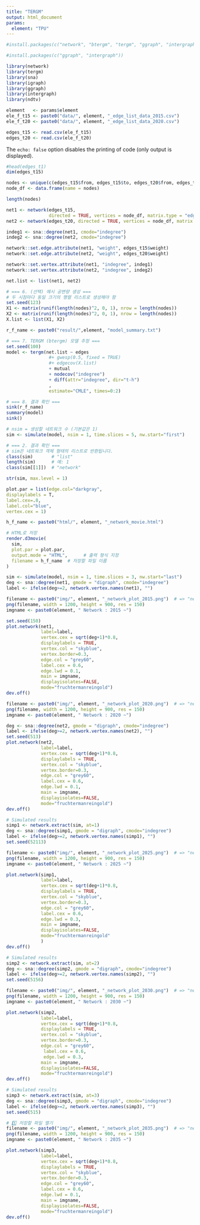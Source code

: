 ```yaml
---
title: "TERGM"
output: html_document
params: 
  element: "TPU"
---
```



```r
#install.packages(c("network", "btergm", "tergm", "ggraph", "intergraph"))
```


```r
#install.packages(c("ggraph", "intergraph"))
```

```r
library(network)
library(tergm)
library(sna)
library(igraph)
library(ggraph)
library(intergraph)
library(ndtv)
```

```r
element   <- params$element
ele_f_t15 <- paste0("data/", element, "_edge_list_data_2015.csv")
ele_f_t20 <- paste0("data/", element, "_edge_list_data_2020.csv")

edges_t15 <- read.csv(ele_f_t15)
edges_t20 <- read.csv(ele_f_t20)
```

The `echo: false` option disables the printing of code (only output is displayed).

```r
#head(edges_t1)
dim(edges_t15)  
```

```r
nodes <- unique(c(edges_t15$from, edges_t15$to, edges_t20$from, edges_t20$to))
node_df <- data.frame(name = nodes)
```

```r
length(nodes)
```

```r
net1 <- network(edges_t15, 
                directed = TRUE, vertices = node_df, matrix.type = "edgelist")
net2 <- network(edges_t20, directed = TRUE, vertices = node_df, matrix.type = "edgelist")

indeg1 <- sna::degree(net1, cmode="indegree")
indeg2 <- sna::degree(net2, cmode="indegree")

network::set.edge.attribute(net1, "weight", edges_t15$weight)
network::set.edge.attribute(net2, "weight", edges_t20$weight)

network::set.vertex.attribute(net1, "indegree", indeg1)
network::set.vertex.attribute(net2, "indegree", indeg2)
```

```r
net.list <- list(net1, net2)
```


```r
# === 6. (선택) 예시 공변량 생성 ===
# 두 시점마다 동일 크기의 행렬 리스트로 생성해야 함
set.seed(123)
X1 <- matrix(runif(length(nodes)^2, 0, 1), nrow = length(nodes))
X2 <- matrix(runif(length(nodes)^2, 0, 1), nrow = length(nodes))
X.list <- list(X1, X2)

r_f_name <- paste0("result/",element, "model_summary.txt")

# === 7. TERGM (btergm) 모델 추정 ===
set.seed(100)
model <- tergm(net.list ~ edges 
                #+ gwesp(0.5, fixed = TRUE) 
                #+ edgecov(X.list)
                + mutual
                + nodecov("indegree")
                + diff(attr="indegree", dir="t-h")
                , 
                estimate="CMLE", times=0:2)

# === 8. 결과 확인 ===
sink(r_f_name)  
summary(model)  
sink()          

```

```r
# nsim = 생성할 네트워크 수 (기본값은 1)
sim <- simulate(model, nsim = 1, time.slices = 5, nw.start="first")

# === 2. 결과 확인 ===
# sim은 네트워크 객체 형태의 리스트로 반환됩니다.
class(sim)       # "list"
length(sim)      # 예: 1
class(sim[[1]])  # "network"

```
```r
str(sim, max.level = 1)
```

```r
plot.par = list(edge.col="darkgray",
displaylabels = T,
label.cex=.8,
label.col="blue",
vertex.cex = 1)

h_f_name <- paste0("html/", element, "_network_movie.html")

# HTML로 저장
render.d3movie(
  sim,
  plot.par = plot.par,
  output.mode = "HTML",      # 출력 형식 지정
  filename = h_f_name  # 저장할 파일 이름
)

```


```r
sim <- simulate(model, nsim = 1, time.slices = 3, nw.start="last")
deg <- sna::degree(net1, gmode = "digraph", cmode="indegree")
label <- ifelse(deg>=2, network.vertex.names(net1), "")

filename <- paste0("img/", element, "_network_plot_2015.png")  # => "network_plot_2050.png"
png(filename, width = 1200, height = 900, res = 150)
imgname <- paste0(element, " Network : 2015 ~")

set.seed(150)
plot.network(net1,
             label=label,
             vertex.cex = sqrt(deg+1)*0.8,
             displaylabels = TRUE,
             vertex.col = "skyblue",
             vertex.border=0.3,
             edge.col = "grey60",
             label.cex = 0.6,
             edge.lwd = 0.1,
             main = imgname,
             displayisolates=FALSE,
             mode="fruchtermanreingold")
dev.off()
```



```r

filename <- paste0("img/", element, "_network_plot_2020.png")  # => "network_plot_2050.png"
png(filename, width = 1200, height = 900, res = 150)
imgname <- paste0(element, " Network : 2020 ~")

deg <- sna::degree(net2, gmode = "digraph", cmode="indegree")
label <- ifelse(deg>=2, network.vertex.names(net2), "")
set.seed(513)
plot.network(net2,
             label=label,
             vertex.cex = sqrt(deg+1)*0.8,
             displaylabels = TRUE,
             vertex.col = "skyblue",
             vertex.border=0.3,
             edge.col = "grey60",
             label.cex = 0.6,
             edge.lwd = 0.1,
             main = imgname,
             displayisolates=FALSE,
             mode="fruchtermanreingold")
dev.off()
```



```r
# Simulated results
simp1 <- network.extract(sim, at=1)
deg <- sna::degree(simp1, gmode = "digraph", cmode="indegree")
label <- ifelse(deg>=2, network.vertex.names(simp1), "")
set.seed(52113)

filename <- paste0("img/", element, "_network_plot_2025.png")  # => "network_plot_2050.png"
png(filename, width = 1200, height = 900, res = 150)
imgname <- paste0(element, " Network : 2025 ~")

plot.network(simp1,
             label=label,
             vertex.cex = sqrt(deg+1)*0.8,
             displaylabels = TRUE,
             vertex.col = "skyblue",
             vertex.border=0.3,
             edge.col = "grey60",
             label.cex = 0.6,
             edge.lwd = 0.3,
             main = imgname,
             displayisolates=FALSE,
             mode="fruchtermanreingold"
             )
dev.off()
```

```r
# Simulated results
simp2 <- network.extract(sim, at=2)
deg <- sna::degree(simp2, gmode = "digraph", cmode="indegree")
label <- ifelse(deg>=2, network.vertex.names(simp2), "")
set.seed(5156)

filename <- paste0("img/", element, "_network_plot_2030.png")  # => "network_plot_2050.png"
png(filename, width = 1200, height = 900, res = 150)
imgname <- paste0(element, " Network : 2030 ~")

plot.network(simp2,
             label=label,
             vertex.cex = sqrt(deg+1)*0.8,
             displaylabels = TRUE,
             vertex.col = "skyblue",
             vertex.border=0.3,
             edge.col = "grey60",
              label.cex = 0.6,
              edge.lwd = 0.3,
             main = imgname,
             displayisolates=FALSE,
             mode="fruchtermanreingold")
dev.off()
```


```r
# Simulated results
simp3 <- network.extract(sim, at=3)
deg <- sna::degree(simp3, gmode = "digraph", cmode="indegree")
label <- ifelse(deg>=2, network.vertex.names(simp3), "")
set.seed(515)

# 1️⃣ 저장할 파일 열기
filename <- paste0("img/", element, "_network_plot_2035.png")  # => "network_plot_2050.png"
png(filename, width = 1200, height = 900, res = 150)
imgname <- paste0(element, " Network : 2035 ~")

plot.network(simp3,
             label=label,
             vertex.cex = sqrt(deg+1)*0.8,
             displaylabels = TRUE,
             vertex.col = "skyblue",
             vertex.border=0.3,
             edge.col = "grey60",
             label.cex = 0.6,
             edge.lwd = 0.1,
             main = imgname,
             displayisolates=FALSE,
             mode="fruchtermanreingold")
dev.off()

```



